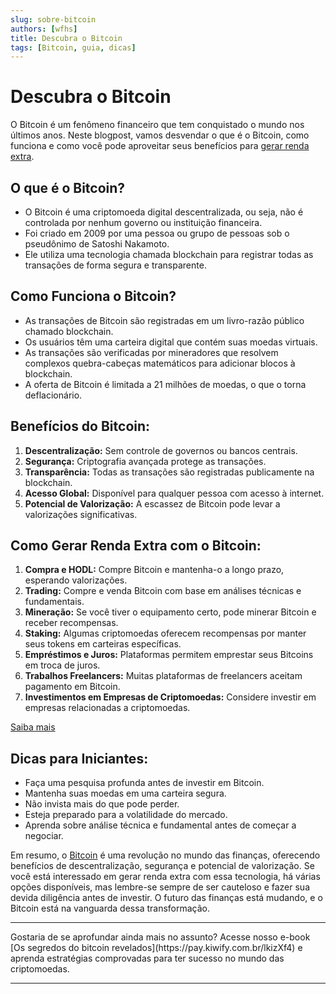 ```yaml
---
slug: sobre-bitcoin
authors: [wfhs]
title: Descubra o Bitcoin
tags: [Bitcoin, guia, dicas]
---
```


# Descubra o Bitcoin

O Bitcoin é um fenômeno financeiro que tem conquistado o mundo nos últimos anos. Neste blogpost, vamos desvendar o que é o Bitcoin, como funciona e como você pode aproveitar seus benefícios para [gerar renda extra](https://pay.kiwify.com.br/lkizXf4).

## O que é o Bitcoin?

- O Bitcoin é uma criptomoeda digital descentralizada, ou seja, não é controlada por nenhum governo ou instituição financeira.
- Foi criado em 2009 por uma pessoa ou grupo de pessoas sob o pseudônimo de Satoshi Nakamoto.
- Ele utiliza uma tecnologia chamada blockchain para registrar todas as transações de forma segura e transparente.

## Como Funciona o Bitcoin?

- As transações de Bitcoin são registradas em um livro-razão público chamado blockchain.
- Os usuários têm uma carteira digital que contém suas moedas virtuais.
- As transações são verificadas por mineradores que resolvem complexos quebra-cabeças matemáticos para adicionar blocos à blockchain.
- A oferta de Bitcoin é limitada a 21 milhões de moedas, o que o torna deflacionário.

## Benefícios do Bitcoin:

1. **Descentralização:** Sem controle de governos ou bancos centrais.
2. **Segurança:** Criptografia avançada protege as transações.
3. **Transparência:** Todas as transações são registradas publicamente na blockchain.
4. **Acesso Global:** Disponível para qualquer pessoa com acesso à internet.
5. **Potencial de Valorização:** A escassez de Bitcoin pode levar a valorizações significativas.

## Como Gerar Renda Extra com o Bitcoin:

1. **Compra e HODL:** Compre Bitcoin e mantenha-o a longo prazo, esperando valorizações.
2. **Trading:** Compre e venda Bitcoin com base em análises técnicas e fundamentais.
3. **Mineração:** Se você tiver o equipamento certo, pode minerar Bitcoin e receber recompensas.
4. **Staking:** Algumas criptomoedas oferecem recompensas por manter seus tokens em carteiras específicas.
5. **Empréstimos e Juros:** Plataformas permitem emprestar seus Bitcoins em troca de juros.
6. **Trabalhos Freelancers:** Muitas plataformas de freelancers aceitam pagamento em Bitcoin.
7. **Investimentos em Empresas de Criptomoedas:** Considere investir em empresas relacionadas a criptomoedas.

[<Link className="button button--primary button--lg"> Saiba mais</Link>](https://pay.kiwify.com.br/lkizXf4)

## Dicas para Iniciantes:

- Faça uma pesquisa profunda antes de investir em Bitcoin.
- Mantenha suas moedas em uma carteira segura.
- Não invista mais do que pode perder.
- Esteja preparado para a volatilidade do mercado.
- Aprenda sobre análise técnica e fundamental antes de começar a negociar.

Em resumo, o [Bitcoin](https://pay.kiwify.com.br/lkizXf4) é uma revolução no mundo das finanças, oferecendo benefícios de descentralização, segurança e potencial de valorização. Se você está interessado em gerar renda extra com essa tecnologia, há várias opções disponíveis, mas lembre-se sempre de ser cauteloso e fazer sua devida diligência antes de investir. O futuro das finanças está mudando, e o Bitcoin está na vanguarda dessa transformação.

<hr/>
Gostaria de se aprofundar ainda mais no assunto? Acesse nosso e-book [Os segredos do bitcoin revelados](https://pay.kiwify.com.br/lkizXf4) e aprenda estratégias comprovadas para ter sucesso no mundo das criptomoedas.<br />
<hr/>




